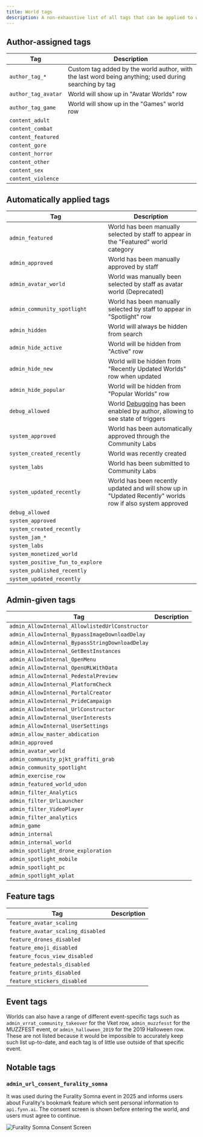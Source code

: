 ```yaml
---
title: World tags
description: A non-exhaustive list of all tags that can be applied to worlds, and their meaning.
---
```


## Author-assigned tags
Tag | Description
----|------------
`author_tag_*` | Custom tag added by the world author, with the last word being anything; used during searching by tag
`author_tag_avatar` | World will show up in "Avatar Worlds" row
`author_tag_game` | World will show up in the "Games" world row
`content_adult`|
`content_combat`|
`content_featured`|
`content_gore`|
`content_horror`|
`content_other`|
`content_sex`|
`content_violence`|

## Automatically applied tags
Tag | Description
----|------------
`admin_featured` | World has been manually selected by staff to appear in the "Featured" world category
`admin_approved` | World has been manually approved by staff
`admin_avatar_world` | World was manually been selected by staff as avatar world (Deprecated)
`admin_community_spotlight` | World has been manually selected by staff to appear in "Spotlight" row
`admin_hidden` | World will always be hidden from search
`admin_hide_active` | World will be hidden from "Active" row
`admin_hide_new` | World will be hidden from "Recently Updated Worlds" row when updated
`admin_hide_popular` | World will be hidden from "Popular Worlds" row
`debug_allowed` | World [Debugging](https://user-images.githubusercontent.com/5008081/136931542-84fe3806-6933-4a0f-b816-d3a8052298a8.png) has been enabled by author, allowing to see state of triggers
`system_approved` | World has been automatically approved through the Community Labs
`system_created_recently` | World was recently created
`system_labs` | World has been submitted to Community Labs
`system_updated_recently` | World has been recently updated and will show up in "Updated Recently" worlds row if also system approved
`debug_allowed`|
`system_approved`|
`system_created_recently`|
`system_jam_*`|
`system_labs`|
`system_monetized_world`|
`system_positive_fun_to_explore`|
`system_published_recently`|
`system_updated_recently`|

## Admin-given tags
Tag | Description
----|------------
`admin_AllowInternal_AllowlistedUrlConstructor`|
`admin_AllowInternal_BypassImageDownloadDelay`|
`admin_AllowInternal_BypassStringDownloadDelay`|
`admin_AllowInternal_GetBestInstances`|
`admin_AllowInternal_OpenMenu`|
`admin_AllowInternal_OpenURLWithData`|
`admin_AllowInternal_PedestalPreview`|
`admin_AllowInternal_PlatformCheck`|
`admin_AllowInternal_PortalCreator`|
`admin_AllowInternal_PrideCampaign`|
`admin_AllowInternal_UrlConstructor`|
`admin_AllowInternal_UserInterests`|
`admin_AllowInternal_UserSettings`|
`admin_allow_master_abdication`|
`admin_approved`|
`admin_avatar_world`|
`admin_community_pjkt_graffiti_grab`|
`admin_community_spotlight`|
`admin_exercise_row`|
`admin_featured_world_udon`|
`admin_filter_Analytics`|
`admin_filter_UrlLauncher`|
`admin_filter_VideoPlayer`|
`admin_filter_analytics`|
`admin_game`|
`admin_internal`|
`admin_internal_world`|
`admin_spotlight_drone_exploration`|
`admin_spotlight_mobile`|
`admin_spotlight_pc`|
`admin_spotlight_xplat`|

## Feature tags
Tag | Description
----|------------
`feature_avatar_scaling`|
`feature_avatar_scaling_disabled`|
`feature_drones_disabled`|
`feature_emoji_disabled`|
`feature_focus_view_disabled`|
`feature_pedestals_disabled`|
`feature_prints_disabled`|
`feature_stickers_disabled`|

## Event tags

Worlds can also have a range of different event-specific tags such as `admin_vrrat_community_takeover` for the Vket row, `admin_muzzfesst` for the MUZZFEST event, or `admin_halloween_2019` for the 2019 Halloween row. These are not listed because it would be impossible to accurately keep such list up-to-date, and each tag is of little use outside of that specific event.

## Notable tags

### `admin_url_consent_furality_somna`
It was used during the Furality Somna event in 2025 and informs users about Furality's bookmark feature which sent personal information to `api.fynn.ai`. The consent screen is shown before entering the world, and users must agree to continue.

![Furality Somna Consent Screen](./furality-somna-consent-screen.png)